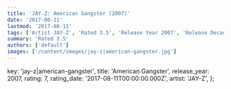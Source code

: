 ```yaml
---
title: 'JAY-Z: American Gangster (2007)'
date: '2017-08-11'
lastmod: '2017-08-11'
tags: ['Artist JAY-Z', 'Rated 3.5', 'Release Year 2007', 'Release Decade 2000']
summary: 'Rated 3.5'
authors: ['default']
images: ['/content/images/jay-z|american-gangster.jpg']
---
```


  key: 'jay-z|american-gangster',
  title: 'American Gangster',
  release_year: 2007,
  rating: 7,
  rating_date: '2017-08-11T00:00:00.000Z',
  artist: 'JAY-Z',
};

<MusicRating data={data} />
